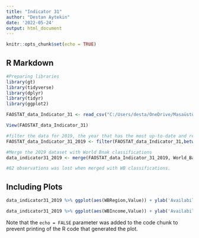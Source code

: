 ---
title: "Indicator 31"
author: "Destan Aytekin"
date: '2022-05-24'
output: html_document
---

```{r setup, include=FALSE}
knitr::opts_chunk$set(echo = TRUE)
```

## R Markdown

```{r}
#Preparing libraries
library(gt)
library(tidyverse)
library(dplyr)
library(tidyr)
library(ggplot2)

FAOSTAT_data_Indicator_31 <- read_csv("C:/Users/desta/OneDrive/Masaüstü/RA Application_Term 2 2021/Countdown 2030/Indicator 31/FAOSTAT_data_Indicator 31.csv")

View(FAOSTAT_data_Indicator_31)

#filter the data for 2019, the year that has the most up-to-date and representative data
FAOSTAT_data_Indicator_31_2019 <- filter(FAOSTAT_data_Indicator_31,between(Year,2019,2019))

#Merge the 2019 dataset with World Bnak classifications
data_indicator31_2019 <- merge(FAOSTAT_data_Indicator_31_2019, World_Bank_Classifications, by = "Country")

#62 observations was lost when merged with WB classifications. 

```

## Including Plots

```{r}
data_indicator31_2019 %>% ggplot(aes(WBRegion,Value)) + ylab('Availability/supply (g/day/capita) - pulses') + geom_boxplot() + geom_point()

data_indicator31_2019 %>% ggplot(aes(WBIncome,Value)) + ylab('Availability/supply (g/day/capita) - pulses') + geom_boxplot() + geom_point()
```

Note that the `echo = FALSE` parameter was added to the code chunk to prevent printing of the R code that generated the plot.
